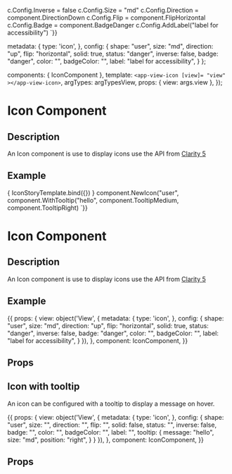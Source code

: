 
c.Config.Inverse = false
c.Config.Size = "md"
c.Config.Direction = component.DirectionDown
c.Config.Flip = component.FlipHorizontal
c.Config.Badge = component.BadgeDanger
c.Config.AddLabel("label for accessibility")
`}}

  metadata: {
    type: 'icon',
  },
  config: {
    shape: "user",
    size: "md",
    direction: "up",
    flip: "horizontal",
    solid: true,
    status: "danger",
    inverse: false,
    badge: "danger",
    color: "",
    badgeColor: "",
    label: "label for accessibility",
  }
};

  components: { IconComponent },
  template: `<app-view-icon [view]= "view" ></app-view-icon>`,
  argTypes: argTypesView,
  props: { view: args.view },
});

<h1>Icon Component</h1>
<h2>Description</h2>
<p>An Icon component is use to display icons use the API from <a href="https://clarity.design/foundation/icons/api/#icon-properties"> Clarity 5 </a></p>

<h2>Example</h2>

<Meta title="Components/Icon" component={IconComponent} />

<Canvas withToolbar>
  <Story name="Icon component"
         parameters={{ docs: iconDocs }}
         args={{ view: iconView }}>
    { IconStoryTemplate.bind({}) }
component.NewIcon("user", component.WithTooltip("hello", component.TooltipMedium, component.TooltipRight)
`}}

<h1>Icon Component</h1>
<h2>Description</h2>
<p>An Icon component is use to display icons use the API from <a href="https://clarity.design/foundation/icons/api/#icon-properties"> Clarity 5 </a></p>

<h2>Example</h2>

<Meta title="Components/Icon" component={IconComponent} />

<Canvas withToolbar>
  <Story name="Icon component" parameters={{ docs: iconDocs }} height="200px" >
    {{
      props: {
        view: object('View', {
          metadata: {
            type: 'icon',
          },
          config: {
            shape: "user",
            size: "md",
            direction: "up",
            flip: "horizontal",
            solid: true,
            status: "danger",
            inverse: false,
            badge: "danger",
            color: "",
            badgeColor: "",
            label: "label for accessibility",
          }
        }),
      },
      component: IconComponent,
    }}
  </Story>
</Canvas>
<h2>Props</h2>
<ArgsTable story = "Icon component" />

<h2>Icon with tooltip</h2>
<p>An icon can be configured with a tooltip to display a message on hover.</p>

<Canvas withToolbar>
  <Story name="Icon with tooltip" parameters={{ docs: iconWithTooltipDocs }} height="200px" >
    {{
      props: {
        view: object('View', {
          metadata: {
            type: 'icon',
          },
          config: {
            shape: "user",
            size: "",
            direction: "",
            flip: "",
            solid: false,
            status: "",
            inverse: false,
            badge: "",
            color: "",
            badgeColor: "",
            label: "",
            tooltip: {
              message: "hello",
              size: "md",
              position: "right",
            }
          }
        }),
      },
      component: IconComponent,
    }}
  </Story>
</Canvas>

<h2>Props</h2>
<ArgsTable of={IconComponent} />


